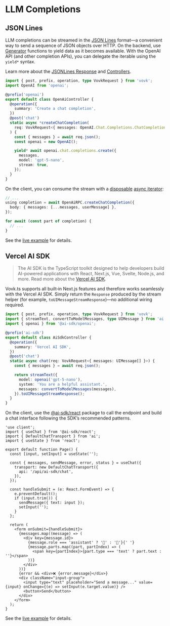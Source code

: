 # LLM Completions

## JSON Lines

LLM completions can be streamed in the [JSON Lines](https://jsonlines.org/) format—a convenient way to send a sequence of JSON objects over HTTP. On the backend, use [Generator](https://developer.mozilla.org/en-US/docs/Web/JavaScript/Reference/Global_Objects/Generator) functions to yield data as it becomes available. With the OpenAI API (and other completion APIs), you can delegate the iterable using the `yield*` syntax.

Learn more about the [JSONLines Response](/controller/jsonlines) and [Controllers](/controllers).

```ts filename="src/modules/llm/LlmController.ts"
import { post, prefix, operation, type VovkRequest } from 'vovk';
import OpenAI from 'openai';

@prefix('openai')
export default class OpenAiController {
  @operation({
    summary: 'Create a chat completion',
  })
  @post('chat')
  static async *createChatCompletion(
    req: VovkRequest<{ messages: OpenAI.Chat.Completions.ChatCompletionMessageParam[] }>
  ) {
    const { messages } = await req.json();
    const openai = new OpenAI();

    yield* await openai.chat.completions.create({
      messages,
      model: 'gpt-5-nano',
      stream: true,
    });
  }
}
```

On the client, you can consume the stream with a [disposable](https://github.com/tc39/proposal-explicit-resource-management) [async iterator](https://developer.mozilla.org/en-US/docs/Web/JavaScript/Reference/Global_Objects/AsyncIterator):

```ts
// ...
using completion = await OpenAiRPC.createChatCompletion({
  body: { messages: [...messages, userMessage] },
});

for await (const part of completion) {
  // ...
}
```

See the [live example](https://examples.vovk.dev/openai) for details.

## Vercel AI SDK

> The AI SDK is the TypeScript toolkit designed to help developers build AI-powered applications with React, Next.js, Vue, Svelte, Node.js, and more. Read more about the [Vercel AI SDK](https://sdk.vercel.ai/docs/introduction).

Vovk.ts supports all built‑in Next.js features and therefore works seamlessly with the Vercel AI SDK. Simply return the `Response` produced by the stream helper (for example, `toUIMessageStreamResponse`)—no additional wiring required.

```ts filename="src/modules/ai-sdk/AiSdkController.ts"
import { post, prefix, operation, type VovkRequest } from 'vovk';
import { streamText, convertToModelMessages, type UIMessage } from 'ai';
import { openai } from '@ai-sdk/openai';

@prefix('ai-sdk')
export default class AiSdkController {
  @operation({
    summary: 'Vercel AI SDK',
  })
  @post('chat')
  static async chat(req: VovkRequest<{ messages: UIMessage[] }>) {
    const { messages } = await req.json();

    return streamText({
      model: openai('gpt-5-nano'),
      system: 'You are a helpful assistant.',
      messages: convertToModelMessages(messages),
    }).toUIMessageStreamResponse();
  }
}
```

On the client, use the [@ai-sdk/react](https://www.npmjs.com/package/@ai-sdk/react) package to call the endpoint and build a chat interface following the SDK’s recommended patterns.

```tsx
'use client';
import { useChat } from '@ai-sdk/react';
import { DefaultChatTransport } from 'ai';
import { useState } from 'react';

export default function Page() {
  const [input, setInput] = useState('');

  const { messages, sendMessage, error, status } = useChat({
    transport: new DefaultChatTransport({
      api: '/api/ai-sdk/chat',
    }),
  });

  const handleSubmit = (e: React.FormEvent) => {
    e.preventDefault();
    if (input.trim()) {
      sendMessage({ text: input });
      setInput('');
    }
  };

  return (
    <form onSubmit={handleSubmit}>
      {messages.map((message) => (
        <div key={message.id}>
          {message.role === 'assistant' ? '🤖' : '👤'}{' '}
          {message.parts.map((part, partIndex) => (
            <span key={partIndex}>{part.type === 'text' ? part.text : ''}</span>
          ))}
        </div>
      ))}
      {error && <div>❌ {error.message}</div>}
      <div className="input-group">
        <input type="text" placeholder="Send a message..." value={input} onChange={(e) => setInput(e.target.value)} />
        <button>Send</button>
      </div>
    </form>
  );
}
```

See the [live example](https://examples.vovk.dev/ai-sdk) for details.
